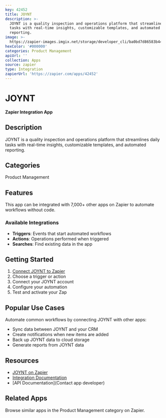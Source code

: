 ```yaml
---
key: 42452
title: JOYNT
description: >-
  JOYNT is a quality inspection and operations platform that streamlines daily
  tasks with real-time insights, customizable templates, and automated
  reporting.
image: >-
  https://zapier-images.imgix.net/storage/developer_cli/ba0bd7d86583b44bb5ad38bc78bb28f2.png?auto=format%2Ccompress&ixlib=python-3.0.0&q=50
hexColor: '#000000'
categories: Product Management
apiUrl: ''
collection: Apps
source: zapier
type: Integration
zapierUrl: 'https://zapier.com/apps/42452'
---
```

# JOYNT

**Zapier Integration App**

## Description

JOYNT is a quality inspection and operations platform that streamlines daily tasks with real-time insights, customizable templates, and automated reporting.

## Categories

Product Management

## Features

This app can be integrated with 7,000+ other apps on Zapier to automate workflows without code.

### Available Integrations

- **Triggers**: Events that start automated workflows
- **Actions**: Operations performed when triggered
- **Searches**: Find existing data in the app

## Getting Started

1. [Connect JOYNT to Zapier](https://zapier.com/apps/42452)
2. Choose a trigger or action
3. Connect your JOYNT account
4. Configure your automation
5. Test and activate your Zap

## Popular Use Cases

Automate common workflows by connecting JOYNT with other apps:

- Sync data between JOYNT and your CRM
- Create notifications when new items are added
- Back up JOYNT data to cloud storage
- Generate reports from JOYNT data

## Resources

- [JOYNT on Zapier](https://zapier.com/apps/42452)
- [Integration Documentation](https://zapier.com/apps/42452/integrations)
- [API Documentation](Contact app developer)

## Related Apps

Browse similar apps in the Product Management category on Zapier.

